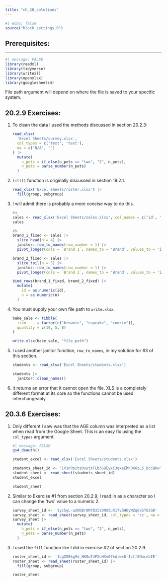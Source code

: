 ```yaml
---
title: "ch_20_solutions"
---
```


```r
#| echo: false
source("block_settings.R")
```

## Prerequisites:

------------------------------------------------------------------------

```r
#| message: FALSE
library(readxl)
library(tidyverse)
library(writexl)
library(openxlsx)
library(googlesheets4)
```

::: callout-note
File path argument will depend on where the file is saved to your specific system.
:::

## 20.2.9 Exercises:

1.  To clean the data I used the methods discussed in section 20.2.3:

    ```r
    read_xlsx(
      'Excel Sheets/survey.xlsx', 
      col_types = c('text', 'text'),
      na = c('N/A', '')
    ) |> 
      mutate(
        n_pets = if_else(n_pets == "two", "2", n_pets),
        n_pets = parse_number(n_pets)
      )
    ```

2.  `fill()` function is originally discussed in section 18.2.1.

    ```r
    read_xlsx('Excel Sheets/roster.xlsx') |> 
      fill(group, subgroup)
    ```

3.  I will admit there is probably a more concise way to do this.

    ```r
    #a.
    sales <- read_xlsx('Excel Sheets/sales.xlsx', col_names = c('id', 'n'), skip = 4)
    sales

    #b.
    brand_1_fixed <- sales |> 
      slice_head(n = 4) |> 
      janitor::row_to_names(row_number = 1) |>
      pivot_longer(cols = `Brand 1`, names_to = 'Brand', values_to = 'id')
      
    brand_2_fixed <- sales |>
      slice_tail(n = 5) |>
      janitor::row_to_names(row_number = 1) |>
      pivot_longer(cols = `Brand 2`, names_to = 'Brand', values_to = 'id')

    bind_rows(brand_1_fixed, brand_2_fixed) |> 
      mutate(
        id = as.numeric(id),
        n = as.numeric(n)
      )
    ```

4.  You must supply your own file path to `write.xlsx`.

    ```r
    bake_sale <- tibble(
      item     = factor(c("brownie", "cupcake", "cookie")),
      quantity = c(10, 5, 8)
    )

    write.xlsx(bake_sale, "file_path")
    ```

5.  I used another janitor function, `row_to_names`, in my solution for #3 of this section.

    ```r
    students <- read_xlsx('Excel Sheets/students.xlsx')

    students |> 
      janitor::clean_names()
    ```

6.  It returns an error that it cannot open the file. XLS is a completely different format at its core so the functions cannot be used interchangeably.

## 20.3.6 Exercises:

1.  Only different I saw was that the AGE column was interpreted as a list when read from the Google Sheet. This is an easy fix using the `col_types` argument.

    ```r
    #| message: FALSE
    gs4_deauth()
    ```

    ```r
    student_excel <- read_xlsx('Excel Sheets/students.xlsx')

    students_sheet_id <- '1V1nPp1tzOuutXFLb3G9Eyxi3qxeEhnOXUzL5_BcCQ0w'
    student_sheet <- read_sheet(students_sheet_id)
    student_excel

    student_sheet
    ```

2.  Similar to Exercise #1 from section 20.2.9, I read in as a character so I can change the 'two' value to a numeric 2.

    ```r
    survey_sheet_id <- '1yc5gL-a2OOBr8M7B3IsDNX5uR17vBHOyWZq6xSTG2G8'
    survey_sheet <- read_sheet(survey_sheet_id, col_types = 'cc', na = c('N/A', ''))
    survey_sheet |> 
      mutate(
        n_pets = if_else(n_pets == "two", "2", n_pets),
        n_pets = parse_number(n_pets)
      )
    ```

3.  I used the `fill` function like I did in exercise #2 of section 20.2.9.

    ```r
    roster_sheet_id <- '1LgZ0Bkg9d_NK8uTdP2uHXm07kAlwx8-Ictf8NocebIE'
    roster_sheet <- read_sheet(roster_sheet_id) |> 
      fill(group, subgroup)

    roster_sheet
    ```
